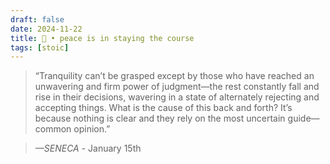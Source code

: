 ```yaml
---
draft: false 
date: 2024-11-22
title: 🗿 • peace is in staying the course
tags: [stoic]
---
```


>  “Tranquility can’t be grasped except by those who have reached an unwavering and firm power of judgment—the rest constantly fall and rise in their decisions, wavering in a state of alternately rejecting and accepting things. What is the cause of this back and forth? It’s because nothing is clear and they rely on the most uncertain guide—common opinion.”

> *—SENECA* - January 15th